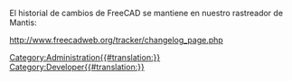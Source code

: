 <languages/>
El historial de cambios de FreeCAD se mantiene en nuestro rastreador de Mantis:

<div class="mw-translate-fuzzy">
http://www.freecadweb.org/tracker/changelog_page.php
</div>

[[Category:Administration{{#translation:}}]]
[[Category:Developer{{#translation:}}]]



{{clear}}